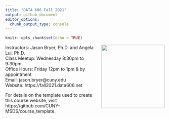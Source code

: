 ```yaml
---
title: "DATA 606 Fall 2021"
output: github_document
editor_options: 
  chunk_output_type: console
---
```


```r
knitr::opts_chunk$set(echo = TRUE)
```

<a href='https://fall2021.data606.net'><img src='website/static/images/course_logo.png' align="right" height="200" /></a>

Instructors: Jason Bryer, Ph.D. and Angela Lui, Ph.D.  
Class Meetup: Wednesday 8:30pm to 9:30pm  
Office Hours: Friday 12pm to 1pm & by appointment  
Email: jason.bryer@cuny.edu  
Website: https://fall2021.data606.net  

For details on the template used to create this course website, visit https://github.com/CUNY-MSDS/course_template.


